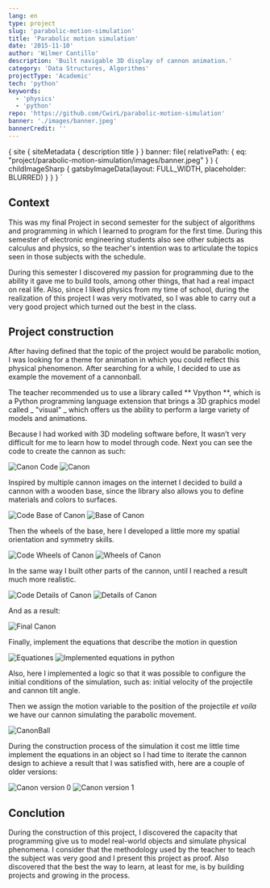 ```yaml
---
lang: en
type: project
slug: 'parabolic-motion-simulation'
title: 'Parabolic motion simulation'
date: '2015-11-10'
author: 'Wilmer Cantillo'
description: 'Built navigable 3D display of cannon animation.'
category: 'Data Structures, Algorithms'
projectType: 'Academic'
tech: 'python'
keywords:
  - 'physics'
  - 'python'
repo: 'https://github.com/CwirL/parabolic-motion-simulation'
banner: './images/banner.jpeg'
bannerCredit: ''
---
```


  {
    site {
      siteMetadata {
        description
        title
      }
    }
    banner: file(
      relativePath: {
        eq: "project/parabolic-motion-simulation/images/banner.jpeg"
      }
    ) {
      childImageSharp {
        gatsbyImageData(layout: FULL_WIDTH, placeholder: BLURRED)
      }
    }
  }
`

## Context

This was my final Project in second semester for the subject of algorithms and
programming in which I learned to program for the first time. During this
semester of electronic engineering students also see other subjects as calculus
and physics, so the teacher's intention was to articulate the topics seen in
those subjects with the schedule.

During this semester I discovered my passion for programming due to the ability
it gave me to build tools, among other things, that had a real impact on real
life. Also, since I liked physics from my time of school, during the realization
of this project I was very motivated, so I was able to carry out a very good
project which turned out the best in the class.

## Project construction

After having defined that the topic of the project would be parabolic motion, I
was looking for a theme for animation in which you could reflect this physical
phenomenon. After searching for a while, I decided to use as example the
movement of a cannonball.

The teacher recommended us to use a library called ** Vpython **, which is a
Python programming language extension that brings a 3D graphics model called _
"visual" _ which offers us the ability to perform a large variety of models and
animations.

Because I had worked with 3D modeling software before, It wasn’t very difficult
for me to learn how to model through code. Next you can see the code to create
the cannon as such:

![Canon Code](./images/canon_code.png) ![Canon](./images/canon.png)

Inspired by multiple cannon images on the internet I decided to build a cannon
with a wooden base, since the library also allows you to define materials and
colors to surfaces.

![Code Base of Canon](./images/base_code.png)
![Base of Canon](./images/base.png)

Then the wheels of the base, here I developed a little more my spatial
orientation and symmetry skills.

![Code Wheels of Canon](./images/wheels_code.png)
![Wheels of Canon](./images/wheels.png)

In the same way I built other parts of the cannon, until I reached a result much
more realistic.

![Code Details of Canon](./images/details_code.png)
![Details of Canon](./images/details.png)

And as a result:

![Final Canon](./images/final_canon.png)

Finally, implement the equations that describe the motion in question

![Equationes](./images/motion_equations.png)
![Implemented equations in python](./images/motion_code.png)

Also, here I implemented a logic so that it was possible to configure the
initial conditions of the simulation, such as: initial velocity of the
projectile and cannon tilt angle.

Then we assign the motion variable to the position of the projectile _et voila_
we have our cannon simulating the parabolic movement.

![CanonBall](./images/ball_code.png)

During the construction process of the simulation it cost me little time
implement the equations in an object so I had time to iterate the cannon design
to achieve a result that I was satisfied with, here are a couple of older
versions:

![Canon version 0](./images/version0.png)
![Canon version 1](./images/version1.png)

## Conclution

During the construction of this project, I discovered the capacity that
programming give us to model real-world objects and simulate physical phenomena.
I consider that the methodology used by the teacher to teach the subject was
very good and I present this project as proof. Also discovered that the best the
way to learn, at least for me, is by building projects and growing in the
process.
